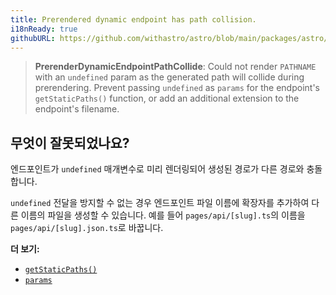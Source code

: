 ```yaml
---
title: Prerendered dynamic endpoint has path collision.
i18nReady: true
githubURL: https://github.com/withastro/astro/blob/main/packages/astro/src/core/errors/errors-data.ts
---
```


> **PrerenderDynamicEndpointPathCollide**: Could not render `PATHNAME` with an `undefined` param as the generated path will collide during prerendering. Prevent passing `undefined` as `params` for the endpoint's `getStaticPaths()` function, or add an additional extension to the endpoint's filename.

## 무엇이 잘못되었나요?

엔드포인트가 `undefined` 매개변수로 미리 렌더링되어 생성된 경로가 다른 경로와 충돌합니다.

`undefined` 전달을 방지할 수 없는 경우 엔드포인트 파일 이름에 확장자를 추가하여 다른 이름의 파일을 생성할 수 있습니다. 예를 들어 `pages/api/[slug].ts`의 이름을 `pages/api/[slug].json.ts`로 바꿉니다.

**더 보기:**

-  [`getStaticPaths()`](/ko/reference/routing-reference/#getstaticpaths)
-  [`params`](/ko/reference/api-reference/#params)
